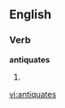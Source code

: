==English==

===Verb===
'''antiquates'''

# {{third-person singular of|antiquate}}

[[vi:antiquates]]